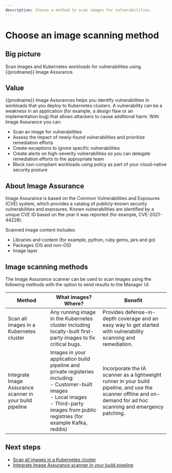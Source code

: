 ```yaml
---
description: Choose a method to scan images for vulnerabilities.
---
```


# Choose an image scanning method

## Big picture

Scan images and Kubernetes workloads for vulnerabilities using {{prodname}} Image Assurance.

## Value

{{prodname}} Image Assurances helps you identify vulnerabilities in workloads that you deploy to Kubernetes clusters. A vulnerability can be a weakness in an application (for example, a design flaw or an implementation bug) that allows attackers to cause additional harm. With Image Assurance you can:

- Scan an image for vulnerabilities
- Assess the impact of newly-found vulnerabilities and prioritize remediation efforts
- Create exceptions to ignore specific vulnerabilities
- Create alerts on high-severity vulnerabilities so you can delegate remediation efforts to the appropriate team
- Block non-compliant workloads using policy as part of your cloud-native security posture

## About Image Assurance

Image Assurance is based on the Common Vulnerabilities and Exposures (CVE) system, which provides a catalog of publicly-known security vulnerabilities and exposures. Known vulnerabilities are identified by a unique CVE ID based on the year it was reported (for example, CVE-2021-44228).

Scanned image content includes:

- Libraries and content (for example, python, ruby gems, jars and go)
- Packages (OS and non-OS)
- Image layer

## Image scanning methods

The Image Assurance scanner can be used to scan images using the following methods with the option to send results to the Manager UI.

| **Method**                                               | **What images? Where?**                                      | **Benefit**                                                  |
| -------------------------------------------------------- | ------------------------------------------------------------ | ------------------------------------------------------------ |
| Scan all images in a Kubernetes cluster                  | Any running image in the Kubernetes cluster including locally-built first-party images to fix critical bugs. | Provides defense-in-depth coverage and an easy way to get started with vulnerability scanning and remediation. |
| Integrate Image Assurance scanner in your build pipeline | Images in your application build pipeline and private registeries including:   <br />- Customer-built images<br />- Local images<br />- Third-party images from public registries (for example Kafka, reddis) | Incorporate the IA scanner as a lightweight runner in your build pipeline, and use the scanner offline and on-demand for ad hoc scanning and emergency patching. |

## Next steps

- [Scan all images in a Kubernetes cluster](./scanners/cluster-scanner.mdx)
- [Integrate Image Assurance scanner in your build pipeline](./scanners/pipeline-scanner.mdx)
